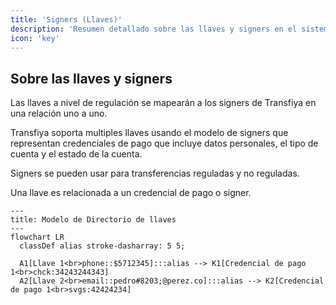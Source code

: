 ```yaml
---
title: 'Signers (Llaves)'
description: 'Resumen detallado sobre las llaves y signers en el sistema'
icon: 'key'
---
```


## Sobre las llaves y signers

Las llaves a nivel de regulación se mapearán a los signers de Transfiya en una relación uno a uno.

Transfiya soporta multiples llaves usando el modelo de signers que representan credenciales de pago que incluye datos personales, el tipo de cuenta y el estado de la cuenta.

Signers se pueden usar para transferencias reguladas y no reguladas.

Una llave es relacionada a un credencial de pago o signer.

```mermaid
---
title: Modelo de Directorio de llaves
---
flowchart LR
  classDef alias stroke-dasharray: 5 5;

  A1[Llave 1<br>phone::$5712345]:::alias --> K1[Credencial de pago 1<br>chck:34243244343]
  A2[Llave 2<br>email::pedro#8203;@perez.co]:::alias --> K2[Credencial de pago 1<br>svgs:42424234]
```
